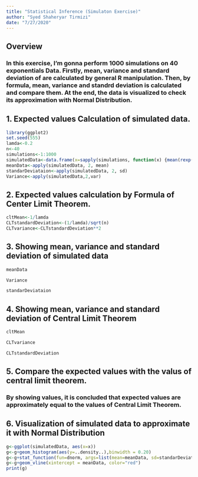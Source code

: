 ---
title: "Statistical Inference (Simulaton Exercise)"
author: "Syed Shaheryar Tirmizi"
date: "7/27/2020"
---

## Overview
### In this exercise, I'm gonna perform 1000 simulations on 40 exponentials Data. Firstly, mean, variance and standard deviation of are calculated by general R manipulation. Then, by formula, mean, variance and standrd deviation is calculated and compare them. At the end, the data is visualized to check its approximation with Normal Distribution. 

## 1. Expected values Calculation of simulated data.

```{r}
library(ggplot2)
set.seed(555)
lamda<-0.2
n<-40
simulations<-1:1000
simulatedData<-data.frame(x=sapply(simulations, function(x) {mean(rexp(n,lamda))}))
meanData<-apply(simulatedData, 2, mean)
standarDeviataion<-apply(simulatedData, 2, sd)
Variance<-apply(simulatedData,2,var)
```
## 2. Expected values calculation by Formula of Center Limit Theorem.

```{r}
cltMean<-1/lamda
CLTstandardDeviation<-(1/lamda)/sqrt(n)
CLTvariance<-CLTstandardDeviation**2
```

## 3. Showing mean, variance and standard deviation of simulated data

```{r}
meanData
```
```{r}
Variance
```
```{r}
standarDeviataion
```

## 4. Showing mean, variance and standard deviation of Central Limit Theorem

```{r}
cltMean
```
```{r}
CLTvariance
```
```{r}
CLTstandardDeviation
```

## 5. Compare the expected values with the valus of central limit theorem.
### By showing values, it is concluded that expected values are approximately equal to the values of Central Limit Theorem.

## 6. Visualization of simulated data to approximate it with Normal Distribution

```{r}
g<-ggplot(simulatedData, aes(x=x))
g<-g+geom_histogram(aes(y=..density..),binwidth = 0.20)
g<-g+stat_function(fun=dnorm, args=list(mean=meanData, sd=standarDeviataion))
g<-g+geom_vline(xintercept = meanData, color="red")
print(g)
```
